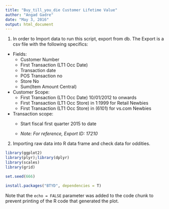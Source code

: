 ```yaml
---
title: "Buy_till_you_die Customer Lifetime Value"
author: "Angad Gadre"
date: "May 3, 2016"
output: html_document
---
```


1. In order to Import data to run this script, export from db. The Export is a csv file with the following specifics:

* Fields:
    + Customer Number
    + First Transaction (LT1 Occ Date)
    + Transaction date
    + POS Transaction no
    + Store No
    + Sum(Item Amount Central)
    
* Customer Scope:
    + First Transaction (LT1 Occ Date) 10/01/2012 to onwards
    + First Transaction (LT1 Occ Store) in 1:1999 for Retail Newbies
    + First Transaction (LT1 Occ Store) in (6101) for vs.com Newbies

* Transaction scope:
    + Start fiscal first quarter 2015 to date 
    
    + _Note: For reference, Export ID: 17210_ 
    
2. Importing raw data into R data frame and check data for oddities.

```r
library(ggplot2)
library(plyr);library(dplyr)
library(scales)
library(grid)

set.seed(666)

install.packages("BTYD", dependencies = T)
```

Note that the `echo = FALSE` parameter was added to the code chunk to prevent printing of the R code that generated the plot.
